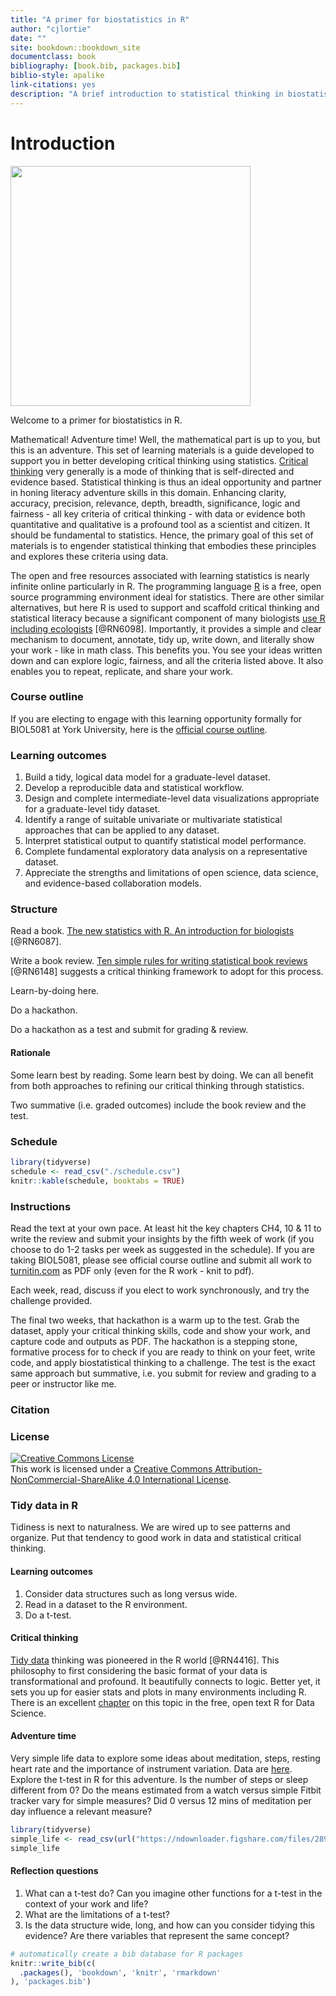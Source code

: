 ```yaml
--- 
title: "A primer for biostatistics in R"
author: "cjlortie"
date: ""
site: bookdown::bookdown_site
documentclass: book
bibliography: [book.bib, packages.bib]
biblio-style: apalike
link-citations: yes
description: "A brief introduction to statistical thinking in biostatistics supported by the R programming language."
---
```


# Introduction  

![](./adventure.png){width=4in}  

Welcome to a primer for biostatistics in R.  

Mathematical! Adventure time! Well, the mathematical part is up to you, but this is an adventure. This set of learning materials is a guide developed to support you in better developing critical thinking using statistics. [Critical thinking](https://www.criticalthinking.org/pages/defining-critical-thinking/766) very generally is a mode of thinking that is self-directed and evidence based. Statistical thinking is thus an ideal opportunity and partner in honing literacy adventure skills in this domain. Enhancing clarity, accuracy, precision, relevance, depth, breadth, significance, logic and fairness - all key criteria of critical thinking - with data or evidence both quantitative and qualitative is a profound tool as a scientist and citizen. It should be fundamental to statistics. Hence, the primary goal of this set of materials is to engender statistical thinking that embodies these principles and explores these criteria using data. 

The open and free resources associated with learning statistics is nearly infinite online particularly in R. The programming language [R](https://www.r-project.org) is a free, open source programming environment ideal for statistics. There are other similar alternatives, but here R is used to support and scaffold critical thinking and statistical literacy because a significant component of many biologists [use R including ecologists](https://esajournals.onlinelibrary.wiley.com/doi/full/10.1002/ecs2.2567) [@RN6098]. Importantly, it provides a simple and clear mechanism to document, annotate, tidy up, write down, and literally show your work - like in math class. This benefits you. You see your ideas written down and can explore logic, fairness, and all the criteria listed above. It also enables you to repeat, replicate, and share your work.  

### Course outline {-}  
If you are electing to engage with this learning opportunity formally for BIOL5081 at York University, here is the [official course outline](https://figshare.com/articles/online_resource/BIOL_5081_Course_Outline_2021/14901087).  

### Learning outcomes {-} 
1. Build a tidy, logical data model for a graduate-level dataset.  
2. Develop a reproducible data and statistical workflow.  
3. Design and complete intermediate-level data visualizations appropriate for a graduate-level tidy dataset.  
4. Identify a range of suitable univariate or multivariate statistical approaches that can be applied to any dataset.  
5.  Interpret statistical output to quantify statistical model performance.  
6.  Complete fundamental exploratory data analysis on a representative dataset.  
7. Appreciate the strengths and limitations of open science, data science, and evidence-based collaboration models.  

### Structure {-}  
Read a book. [The new statistics with R. An introduction for biologists](https://oxford.universitypressscholarship.com/view/10.1093/acprof:oso/9780198729051.001.0001/acprof-9780198729051) [@RN6087].  

Write a book review. [Ten simple rules for writing statistical book reviews](https://journals.plos.org/ploscompbiol/article?id=10.1371/journal.pcbi.1006562) [@RN6148] suggests a critical thinking framework to adopt for this process.  

Learn-by-doing here.  

Do a hackathon.  

Do a hackathon as a test and submit for grading & review.  

#### Rationale {-}  
Some learn best by reading. Some learn best by doing. We can all benefit from both approaches to refining our critical thinking through statistics.  

Two summative (i.e. graded outcomes) include the book review and the test.  

### Schedule {-} 

```r
library(tidyverse)
schedule <- read_csv("./schedule.csv")
knitr::kable(schedule, booktabs = TRUE)

```

### Instructions {-} 
Read the text at your own pace. At least hit the key chapters CH4, 10 & 11 to write the review and submit your insights by the fifth week of work (if you choose to do 1-2 tasks per week as suggested in the schedule). If you are taking BIOL5081, please see official course outline and submit all work to [turnitin.com](https://www.turnitin.com) as PDF only (even for the R work - knit to pdf). 

Each week, read, discuss if you elect to work synchronously, and try the challenge provided.  

The final two weeks, that hackathon is a warm up to the test. Grab the dataset, apply your critical thinking skills, code and show your work, and capture code and outputs as PDF. The hackathon is a stepping stone, formative process for to check if you are ready to think on your feet, write code, and apply biostatistical thinking to a challenge. The test is the exact same approach but summative, i.e. you submit for review and grading to a peer or instructor like me.  

### Citation {-}  


### License {-}  

<a rel="license" href="http://creativecommons.org/licenses/by-nc-sa/4.0/"><img alt="Creative Commons License" style="border-width:0" src="https://i.creativecommons.org/l/by-nc-sa/4.0/88x31.png" /></a><br />This work is licensed under a <a rel="license" href="http://creativecommons.org/licenses/by-nc-sa/4.0/">Creative Commons Attribution-NonCommercial-ShareAlike 4.0 International License</a>.  

### Tidy data in R {-}  
Tidiness is next to naturalness. We are wired up to see patterns and organize. Put that tendency to good work in data and statistical critical thinking.  

#### Learning outcomes {-}  
1. Consider data structures such as long versus wide.  
2. Read in a dataset to the R environment.   
3. Do a t-test.  

#### Critical thinking {-}  
[Tidy data](https://www.jstatsoft.org/article/view/v059i10) thinking was pioneered in the R world [@RN4416].  This philosophy to first considering the basic format of your data is transformational and profound. It beautifully connects to logic. Better yet, it sets you up for easier stats and plots in many environments including R. There is an excellent [chapter](https://r4ds.had.co.nz/tidy-data.html) on this topic in the free, open text R for Data Science.   

#### Adventure time {-}  
Very simple life data to explore some ideas about meditation, steps, resting heart rate and the importance of instrument variation.  Data are [here](https://figshare.com/articles/dataset/Simple_health_data/15040515). Explore the t-test in R for this adventure. Is the number of steps or sleep different from 0? Do the means estimated from a watch versus simple Fitbit tracker vary for simple measures? Did 0 versus 12 mins of meditation per day influence a relevant measure?    


```r
library(tidyverse)
simple_life <- read_csv(url("https://ndownloader.figshare.com/files/28920855"))
simple_life

```

#### Reflection questions {-}  
1. What can a t-test do? Can you imagine other functions for a t-test in the context of your work and life?
2. What are the limitations of a t-test?
3. Is the data structure wide, long, and how can you consider tidying this evidence? Are there variables that represent the same concept?  




```r
# automatically create a bib database for R packages
knitr::write_bib(c(
  .packages(), 'bookdown', 'knitr', 'rmarkdown'
), 'packages.bib')
```
